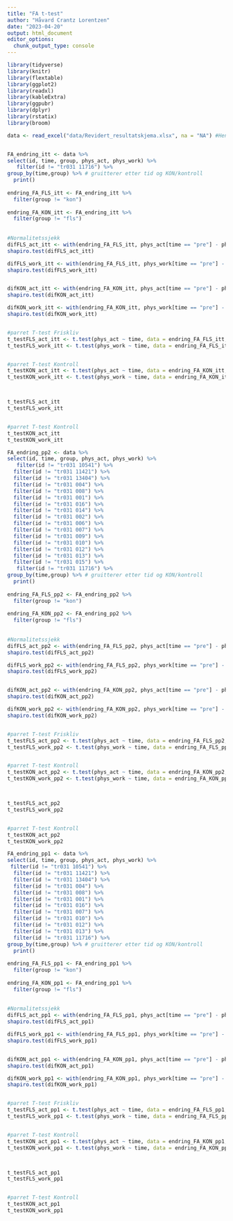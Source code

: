```yaml
---
title: "FA t-test"
author: "Håvard Crantz Lorentzen"
date: "2023-04-20"
output: html_document
editor_options: 
  chunk_output_type: console
---
```


```r
library(tidyverse)
library(knitr)
library(flextable)
library(ggplot2)
library(readxl)
library(kableExtra)
library(ggpubr)
library(dplyr)
library(rstatix)
library(broom)

data <- read_excel("data/Revidert_resultatskjema.xlsx", na = "NA") #Henter data


FA_endring_itt <- data %>%
select(id, time, group, phys_act, phys_work) %>%
   filter(id != "tr031 11716") %>%
group_by(time,group) %>% # gruitterer etter tid og KON/kontroll 
  print()
   
endring_FA_FLS_itt <- FA_endring_itt %>%
  filter(group != "kon")
  
endring_FA_KON_itt <- FA_endring_itt %>%
  filter(group != "fls")
  
    
#Normalitetssjekk
difFLS_act_itt <- with(endring_FA_FLS_itt, phys_act[time == "pre"] - phys_act[time == "post"])
shapiro.test(difFLS_act_itt)

difFLS_work_itt <- with(endring_FA_FLS_itt, phys_work[time == "pre"] - phys_work[time == "post"])
shapiro.test(difFLS_work_itt)


difKON_act_itt <- with(endring_FA_KON_itt, phys_act[time == "pre"] - phys_act[time == "post"])
shapiro.test(difKON_act_itt)

difKON_work_itt <- with(endring_FA_KON_itt, phys_work[time == "pre"] - phys_work[time == "post"])
shapiro.test(difKON_work_itt)


#parret T-test Friskliv
t_testFLS_act_itt <- t.test(phys_act ~ time, data = endring_FA_FLS_itt, paired = TRUE)
t_testFLS_work_itt <- t.test(phys_work ~ time, data = endring_FA_FLS_itt, paired = TRUE)


#parret T-test Kontroll
t_testKON_act_itt <- t.test(phys_act ~ time, data = endring_FA_KON_itt, paired = TRUE)
t_testKON_work_itt <- t.test(phys_work ~ time, data = endring_FA_KON_itt, paired = TRUE)



t_testFLS_act_itt
t_testFLS_work_itt


#parret T-test Kontroll
t_testKON_act_itt
t_testKON_work_itt
```


```r

FA_endring_pp2 <- data %>%
select(id, time, group, phys_act, phys_work) %>%
   filter(id != "tr031 10541") %>%
  filter(id != "tr031 11421") %>%
  filter(id != "tr031 13404") %>%
  filter(id != "tr031 004") %>%
  filter(id != "tr031 008") %>%
  filter(id != "tr031 001") %>%
  filter(id != "tr031 016") %>%
  filter(id != "tr031 014") %>%
  filter(id != "tr031 002") %>%
  filter(id != "tr031 006") %>%
  filter(id != "tr031 007") %>%
  filter(id != "tr031 009") %>%
  filter(id != "tr031 010") %>%
  filter(id != "tr031 012") %>%
  filter(id != "tr031 013") %>%
  filter(id != "tr031 015") %>%
   filter(id != "tr031 11716") %>%
group_by(time,group) %>% # gruitterer etter tid og KON/kontroll 
  print()
   
endring_FA_FLS_pp2 <- FA_endring_pp2 %>%
  filter(group != "kon")
  
endring_FA_KON_pp2 <- FA_endring_pp2 %>%
  filter(group != "fls")
  
    
#Normalitetssjekk
difFLS_act_pp2 <- with(endring_FA_FLS_pp2, phys_act[time == "pre"] - phys_act[time == "post"])
shapiro.test(difFLS_act_pp2)

difFLS_work_pp2 <- with(endring_FA_FLS_pp2, phys_work[time == "pre"] - phys_work[time == "post"])
shapiro.test(difFLS_work_pp2)


difKON_act_pp2 <- with(endring_FA_KON_pp2, phys_act[time == "pre"] - phys_act[time == "post"])
shapiro.test(difKON_act_pp2)

difKON_work_pp2 <- with(endring_FA_KON_pp2, phys_work[time == "pre"] - phys_work[time == "post"])
shapiro.test(difKON_work_pp2)


#parret T-test Friskliv
t_testFLS_act_pp2 <- t.test(phys_act ~ time, data = endring_FA_FLS_pp2, paired = TRUE)
t_testFLS_work_pp2 <- t.test(phys_work ~ time, data = endring_FA_FLS_pp2, paired = TRUE)


#parret T-test Kontroll
t_testKON_act_pp2 <- t.test(phys_act ~ time, data = endring_FA_KON_pp2, paired = TRUE)
t_testKON_work_pp2 <- t.test(phys_work ~ time, data = endring_FA_KON_pp2, paired = TRUE)



t_testFLS_act_pp2
t_testFLS_work_pp2


#parret T-test Kontroll
t_testKON_act_pp2
t_testKON_work_pp2
```


```r
FA_endring_pp1 <- data %>%
select(id, time, group, phys_act, phys_work) %>%
 filter(id != "tr031 10541") %>%
  filter(id != "tr031 11421") %>%
  filter(id != "tr031 13404") %>%
  filter(id != "tr031 004") %>%
  filter(id != "tr031 008") %>%
  filter(id != "tr031 001") %>%
  filter(id != "tr031 016") %>%
  filter(id != "tr031 007") %>%
  filter(id != "tr031 010") %>%
  filter(id != "tr031 012") %>%
  filter(id != "tr031 013") %>%
  filter(id != "tr031 11716") %>%
group_by(time,group) %>% # gruitterer etter tid og KON/kontroll 
  print()
   
endring_FA_FLS_pp1 <- FA_endring_pp1 %>%
  filter(group != "kon")
  
endring_FA_KON_pp1 <- FA_endring_pp1 %>%
  filter(group != "fls")
  
    
#Normalitetssjekk
difFLS_act_pp1 <- with(endring_FA_FLS_pp1, phys_act[time == "pre"] - phys_act[time == "post"])
shapiro.test(difFLS_act_pp1)

difFLS_work_pp1 <- with(endring_FA_FLS_pp1, phys_work[time == "pre"] - phys_work[time == "post"])
shapiro.test(difFLS_work_pp1)


difKON_act_pp1 <- with(endring_FA_KON_pp1, phys_act[time == "pre"] - phys_act[time == "post"])
shapiro.test(difKON_act_pp1)

difKON_work_pp1 <- with(endring_FA_KON_pp1, phys_work[time == "pre"] - phys_work[time == "post"])
shapiro.test(difKON_work_pp1)


#parret T-test Friskliv
t_testFLS_act_pp1 <- t.test(phys_act ~ time, data = endring_FA_FLS_pp1, paired = TRUE)
t_testFLS_work_pp1 <- t.test(phys_work ~ time, data = endring_FA_FLS_pp1, paired = TRUE)


#parret T-test Kontroll
t_testKON_act_pp1 <- t.test(phys_act ~ time, data = endring_FA_KON_pp1, paired = TRUE)
t_testKON_work_pp1 <- t.test(phys_work ~ time, data = endring_FA_KON_pp1, paired = TRUE)



t_testFLS_act_pp1
t_testFLS_work_pp1


#parret T-test Kontroll
t_testKON_act_pp1
t_testKON_work_pp1
```

